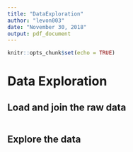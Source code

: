 ```yaml
---
title: "DataExploration"
author: "levon003"
date: "November 30, 2018"
output: pdf_document
---
```


```r
knitr::opts_chunk$set(echo = TRUE)
```

# Data Exploration

## Load and join the raw data

```r

```

## Explore the data


